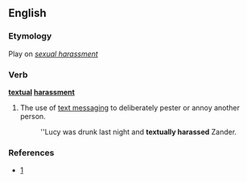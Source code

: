 {{rfd}}
==English==

===Etymology===
Play on ''[[sexual harassment]]''

===Verb===
'''[[textual]] [[harassment]]'''

# {{slang|jocular}} The use of [[text messaging]] to deliberately pester or annoy another person.
#:''Lucy was drunk last night and '''textually harassed''' Zander.

===References===
*[http://www.macmillandictionary.com/new-words/030217-textual-harrassment.htm]